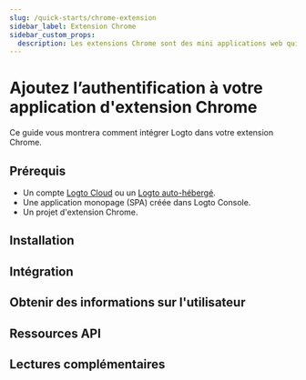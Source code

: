 ```yaml
---
slug: /quick-starts/chrome-extension
sidebar_label: Extension Chrome
sidebar_custom_props:
  description: Les extensions Chrome sont des mini applications web qui s'exécutent dans Google Chrome.
---
```




# Ajoutez l’authentification à votre application d'extension Chrome

Ce guide vous montrera comment intégrer Logto dans votre extension Chrome.

<GuideTip />

## Prérequis

- Un compte [Logto Cloud](https://cloud.logto.io) ou un [Logto auto-hébergé](/introduction/set-up-logto-oss).
- Une application monopage (SPA) créée dans Logto Console.
- Un projet d'extension Chrome.

## Installation

<Installation />

## Intégration

<Integration />

## Obtenir des informations sur l'utilisateur

<GetUserInformation package="@logto/chrome-extension" />

## Ressources API

<ApiResources package="@logto/chrome-extension" />

## Lectures complémentaires

<FurtherReadings />
